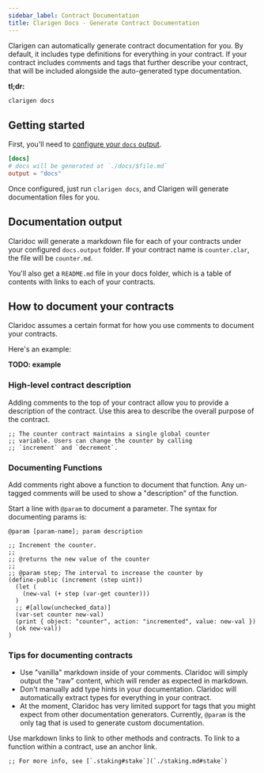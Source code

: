 ```yaml
---
sidebar_label: Contract Documentation
title: Clarigen Docs - Generate Contract Documentation
---
```


Clarigen can automatically generate contract documentation for you. By default, it includes type definitions for everything in your contract. If your contract includes comments and tags that further describe your contract, that will be included alongside the auto-generated type documentation.

**tl;dr:**

```bash
clarigen docs
```

## Getting started

First, you'll need to [configure your `docs` output](./configuration#docs).

```toml title="Clarigen.toml"
[docs]
# docs will be generated at `./docs/$file.md`
output = "docs"
```

Once configured, just run `clarigen docs`, and Clarigen will generate documentation files for you.

## Documentation output

Claridoc will generate a markdown file for each of your contracts under your configured `docs.output` folder. If your contract name is `counter.clar`, the file will be `counter.md`.

You'll also get a `README.md` file in your docs folder, which is a table of contents with links to each of your contracts.

## How to document your contracts

Claridoc assumes a certain format for how you use comments to document your contracts.

Here's an example:

**TODO: example**

### High-level contract description

Adding comments to the top of your contract allow you to provide a description of the contract. Use this area to describe the overall purpose of the contract.

```clarity title="counter.clar" showLineNumbers
;; The counter contract maintains a single global counter
;; variable. Users can change the counter by calling
;; `increment` and `decrement`.
```

### Documenting Functions

Add comments right above a function to document that function. Any un-tagged comments will be used to show a "description" of the function.

Start a line with `@param` to document a parameter. The syntax for documenting params is:

`@param [param-name]; param description`

```clarity
;; Increment the counter.
;;
;; @returns the new value of the counter
;;
;; @param step; The interval to increase the counter by
(define-public (increment (step uint))
  (let (
    (new-val (+ step (var-get counter)))
  )
  ;; #[allow(unchecked_data)]
  (var-set counter new-val)
  (print { object: "counter", action: "incremented", value: new-val })
  (ok new-val))
)
```

### Tips for documenting contracts

- Use "vanilla" markdown inside of your comments. Claridoc will simply output the "raw" content, which will render as expected in markdown.
- Don't manually add type hints in your documentation. Claridoc will automatically extract types for everything in your contract.
- At the moment, Claridoc has very limited support for tags that you might expect from other documentation generators. Currently, `@param` is the only tag that is used to generate custom documentation.

Use markdown links to link to other methods and contracts. To link to a function within a contract, use an anchor link.

```clarity
;; For more info, see [`.staking#stake`](`./staking.md#stake`)
```
